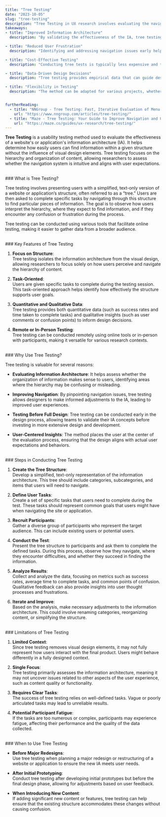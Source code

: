 ```yaml
---
title: "Tree Testing"
date: "2023-10-05"
slug: "tree-testing"
description: "Tree Testing in UX research involves evaluating the navigability and findability of topics on a website or app by presenting users with a simplified, text-based version of the site’s structure."
takeaways:
- title: "Improved Information Architecture"
  description: "By validating the effectiveness of the IA, tree testing leads to a more intuitive navigation system that aligns with user expectations."

- title: "Reduced User Frustration"
  description: "Identifying and addressing navigation issues early helps minimize user frustration when interacting with the final product, leading to higher satisfaction."

- title: "Cost-Effective Testing"
  description: "Conducting tree tests is typically less expensive and time-consuming compared to full usability tests since it focuses solely on the structure without requiring high-fidelity prototypes."

- title: "Data-Driven Design Decisions"
  description: "Tree testing provides empirical data that can guide design decisions, ensuring that changes are based on actual user behavior rather than assumptions."

- title: "Flexibility in Testing"
  description: "The method can be adapted for various projects, whether for websites, applications, or other digital products, making it a versatile tool in the UX research toolkit."


furtherReading:
  - title: "NNGroup - Tree Testing: Fast, Iterative Evaluation of Menu Labels and Categories"
    url: "https://www.nngroup.com/articles/tree-testing/"
  - title: "Maze - Tree Testing: Your Guide to Improve Navigation and UX"
    url: "https://maze.co/guides/ux-research/tree-testing/"
---
```


**Tree Testing** is a usability testing method used to evaluate the effectiveness of a website's or application's information architecture (IA). It helps determine how easily users can find information within a given structure without the influence of visual design elements. Tree testing focuses on the hierarchy and organization of content, allowing researchers to assess whether the navigation system is intuitive and aligns with user expectations.

<br />
### What is Tree Testing?

Tree testing involves presenting users with a simplified, text-only version of a website or application’s structure, often referred to as a “tree.” Users are then asked to complete specific tasks by navigating through this structure to find particular pieces of information. The goal is to observe how users interpret the hierarchy, where they expect to find information, and if they encounter any confusion or frustration during the process.

Tree testing can be conducted using various tools that facilitate online testing, making it easier to gather data from a broader audience.

<br />
### Key Features of Tree Testing

1. **Focus on Structure**:  
   Tree testing isolates the information architecture from the visual design, allowing researchers to focus solely on how users perceive and navigate the hierarchy of content.

2. **Task-Oriented**:  
   Users are given specific tasks to complete during the testing session. This task-oriented approach helps identify how effectively the structure supports user goals.

3. **Quantitative and Qualitative Data**:  
   Tree testing provides both quantitative data (such as success rates and time taken to complete tasks) and qualitative insights (such as user comments or confusion points) to inform design decisions.

4. **Remote or In-Person Testing**:  
   Tree testing can be conducted remotely using online tools or in-person with participants, making it versatile for various research contexts.

<br />
### Why Use Tree Testing?

Tree testing is valuable for several reasons:

- **Evaluating Information Architecture**: It helps assess whether the organization of information makes sense to users, identifying areas where the hierarchy may be confusing or misleading.

- **Improving Navigation**: By pinpointing navigation issues, tree testing allows designers to make informed adjustments to the IA, leading to improved user experiences.

- **Testing Before Full Design**: Tree testing can be conducted early in the design process, allowing teams to validate their IA concepts before investing in more extensive design and development.

- **User-Centered Insights**: The method places the user at the center of the evaluation process, ensuring that the design aligns with actual user expectations and behaviors.

<br />
### Steps in Conducting Tree Testing

1. **Create the Tree Structure**:  
   Develop a simplified, text-only representation of the information architecture. This tree should include categories, subcategories, and items that users will need to navigate.

2. **Define User Tasks**:  
   Create a set of specific tasks that users need to complete during the test. These tasks should represent common goals that users might have when navigating the site or application.

3. **Recruit Participants**:  
   Gather a diverse group of participants who represent the target audience. This can include existing users or potential users.

4. **Conduct the Test**:  
   Present the tree structure to participants and ask them to complete the defined tasks. During this process, observe how they navigate, where they encounter difficulties, and whether they succeed in finding the information.

5. **Analyze Results**:  
   Collect and analyze the data, focusing on metrics such as success rates, average time to complete tasks, and common points of confusion. Qualitative feedback can also provide insights into user thought processes and frustrations.

6. **Iterate and Improve**:  
   Based on the analysis, make necessary adjustments to the information architecture. This could involve renaming categories, reorganizing content, or simplifying the structure.

<br />
### Limitations of Tree Testing

1. **Limited Context**:  
   Since tree testing removes visual design elements, it may not fully represent how users interact with the final product. Users might behave differently in a fully designed context.

2. **Single Focus**:  
   Tree testing primarily assesses the information architecture, meaning it may not uncover issues related to other aspects of the user experience, such as content quality or functionality.

3. **Requires Clear Tasks**:  
   The success of tree testing relies on well-defined tasks. Vague or poorly articulated tasks may lead to unreliable results.

4. **Potential Participant Fatigue**:  
   If the tasks are too numerous or complex, participants may experience fatigue, affecting their performance and the quality of the data collected.


<br />
### When to Use Tree Testing

- **Before Major Redesigns**:  
  Use tree testing when planning a major redesign or restructuring of a website or application to ensure the new IA meets user needs.

- **After Initial Prototyping**:  
  Conduct tree testing after developing initial prototypes but before the final design phase, allowing for adjustments based on user feedback.

- **When Introducing New Content**:  
  If adding significant new content or features, tree testing can help ensure that the existing structure accommodates these changes without causing confusion.
